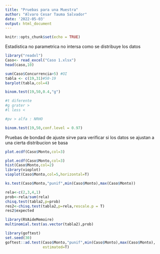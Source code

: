 ```yaml
---
title: "Pruebas para una Muestra"
author: "Alvaro Cesar Tauma Salvador"
date: '2022-05-03'
output: html_document
---
```


```r
knitr::opts_chunk$set(echo = TRUE)
```

Estadistica no parametrica 
no intersa como se distribuye los datos 

```r
library("readxl")
Caso<- read_excel("Caso 1.xlsx")
head(caso,10)
```
```r
sum(Caso$Concurrencia>5) #OI
tabla <- c(19,31)#50-19
barplot(tabla,col=4)
```
```r
binom.test(19,50,0.4,"g")

#t diferente
#g grater >
#l less <

#pv > alfa : NRHO

```
```r
binom.test(19,50,conf.level = 0.97)
```

Pruebas de bondad de ajuste sirve para verificar si los datos se ajustan a una
cierta distribucion
se basa 

```r
plot.ecdf(Caso$Monto,col=3)

```
```r
plot.ecdf(Caso$Monto,col=3)
hist(Caso$Monto,col=2)
library(vioplot)
vioplot(Caso$Monto,col=5,horizontal=T)

```
```r
ks.test(Caso$Monto,"punif",min(Caso$Monto),max(Caso$Monto))

```
```r
rela<-c(2,3,4,1)
prob<-rela/sum(rela)
chisq.test(tabla2,p=prob)
res2<-chisq.test(tabla2,p=rela,rescale.p = T)
res2$expected

library(RVAideMemoire)
multinomial.test(as.vector(tabla2),prob)

```

```r
library(goftest)
set.seed(30)
goftest::ad.test(Caso$Monto,"punif",min(Caso$Monto),max(Caso$Monto),
                 estimated=T)

```
